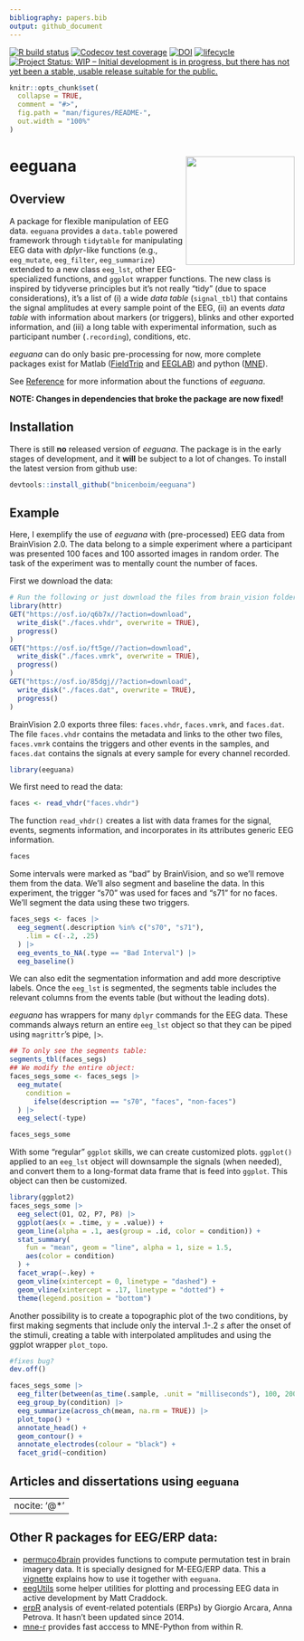 ```yaml
---
bibliography: papers.bib
output: github_document
---
```

 [![R build status](https://github.com/bnicenboim/eeguana/workflows/R-CMD-check/badge.svg)](https://github.com/bnicenboim/eeguana/actions)
[![Codecov test coverage](https://codecov.io/gh/bnicenboim/eeguana/branch/master/graph/badge.svg)](https://codecov.io/gh/bnicenboim/eeguana?branch=master) 
[![DOI](https://zenodo.org/badge/153299577.svg)](https://zenodo.org/badge/latestdoi/153299577)  [![lifecycle](https://img.shields.io/badge/lifecycle-experimental-orange.svg)](https://www.tidyverse.org/lifecycle/#experimental)
[![Project Status: WIP – Initial development is in progress, but there has not yet been a stable, usable release suitable for the public.](https://www.repostatus.org/badges/latest/wip.svg)](https://www.repostatus.org/#wip)



```r
knitr::opts_chunk$set(
  collapse = TRUE,
  comment = "#>",
  fig.path = "man/figures/README-",
  out.width = "100%"
)
```

# eeguana <img src="man/figures/logo.png" align="right" style="width: 20vw; min-width: 25px;"/>

## Overview

A package for flexible manipulation of EEG data. `eeguana` provides a `data.table` powered framework through `tidytable` for manipulating EEG data with *dplyr*-like functions (e.g., `eeg_mutate`, `eeg_filter`, `eeg_summarize`) extended to a new class `eeg_lst`,  other EEG-specialized functions, and `ggplot` wrapper functions.  The new class is inspired by tidyverse principles but it's not really "tidy" (due to space considerations), it's a list of (i) a wide *data table* (`signal_tbl`) that contains the signal amplitudes at every sample point of the EEG,  (ii) an events *data table* with information about markers (or triggers), blinks and other exported information, and (iii) a long table with experimental information, such as participant number (`.recording`), conditions, etc.  

*eeguana* can do only basic pre-processing for now, more complete packages exist for Matlab ([FieldTrip](http://www.fieldtriptoolbox.org/) and [EEGLAB](https://sccn.ucsd.edu/eeglab/index.php)) and python ([MNE](https://martinos.org/mne/stable/index.html)).

See [Reference](https://bnicenboim.github.io/eeguana/reference/index.html) for more information about the functions of *eeguana*.

**NOTE: Changes in dependencies that broke the package are now fixed!**

## Installation

There is still **no** released version of *eeguana*.  The package is in the early stages of development, and it **will** be subject to a lot of changes. To install the latest version from github use:


``` r
devtools::install_github("bnicenboim/eeguana")
```

## Example

Here, I exemplify the use of *eeguana* with (pre-processed) EEG data from BrainVision 2.0. The data belong to a simple experiment  where a participant was presented 100 faces and 100 assorted images in random order. The task of the experiment was to mentally count the number of faces.

First we download the data:

```r
# Run the following or just download the files from brain_vision folder in https://osf.io/tbwvz/
library(httr)
GET("https://osf.io/q6b7x//?action=download",
  write_disk("./faces.vhdr", overwrite = TRUE),
  progress()
)
GET("https://osf.io/ft5ge//?action=download",
  write_disk("./faces.vmrk", overwrite = TRUE),
  progress()
)
GET("https://osf.io/85dgj//?action=download",
  write_disk("./faces.dat", overwrite = TRUE),
  progress()
)
```

BrainVision 2.0 exports three files: `faces.vhdr`, `faces.vmrk`, and
`faces.dat`. The file `faces.vhdr` contains the metadata and links to the other
two files, `faces.vmrk` contains the triggers and other events in the samples,
and `faces.dat` contains the signals at every sample for every channel recorded.


```r
library(eeguana)
```

We first need to read the data:

```r
faces <- read_vhdr("faces.vhdr")
```

The function `read_vhdr()` creates a list with data frames for the signal, events,
segments information, and incorporates in its attributes generic EEG information.

```r
faces
```

Some intervals were marked as "bad" by BrainVision, and so we'll remove them
from the data. We'll also segment and baseline the data. In this experiment, the
trigger "s70" was used for faces and "s71" for no faces. We'll segment the data
using these two triggers.

```r
faces_segs <- faces |>
  eeg_segment(.description %in% c("s70", "s71"),
    .lim = c(-.2, .25)
  ) |>
  eeg_events_to_NA(.type == "Bad Interval") |>
  eeg_baseline()
```


We can also edit the segmentation information and add more descriptive labels. Once the `eeg_lst` is segmented, the segments table includes the relevant columns from the events table (but without the leading dots).

*eeguana* has wrappers for many `dplyr` commands for the EEG data.  These commands always return an entire `eeg_lst` object so that they can be piped using `magrittr`'s pipe, `|>`.

```r
## To only see the segments table:
segments_tbl(faces_segs)
## We modify the entire object:
faces_segs_some <- faces_segs |>
  eeg_mutate(
    condition =
      ifelse(description == "s70", "faces", "non-faces")
  ) |>
  eeg_select(-type)

faces_segs_some
```

With some "regular" `ggplot` skills, we can create customized plots. `ggplot()` applied to an `eeg_lst` object will downsample the signals (when needed), and convert them to a long-format data frame that is feed into `ggplot`. This object can then be customized. 

```r
library(ggplot2)
faces_segs_some |>
  eeg_select(O1, O2, P7, P8) |>
  ggplot(aes(x = .time, y = .value)) +
  geom_line(alpha = .1, aes(group = .id, color = condition)) +
  stat_summary(
    fun = "mean", geom = "line", alpha = 1, size = 1.5,
    aes(color = condition)
  ) +
  facet_wrap(~.key) +
  geom_vline(xintercept = 0, linetype = "dashed") +
  geom_vline(xintercept = .17, linetype = "dotted") +
  theme(legend.position = "bottom")
```



Another possibility is to create a topographic plot of the two conditions, by
first making segments that include only the interval .1-.2 *s* after the onset
of the stimuli, creating a table with interpolated amplitudes and using the ggplot wrapper `plot_topo`.

```r
#fixes bug?
dev.off()
```

```r
faces_segs_some |>
  eeg_filter(between(as_time(.sample, .unit = "milliseconds"), 100, 200)) |>
  eeg_group_by(condition) |>
  eeg_summarize(across_ch(mean, na.rm = TRUE)) |>
  plot_topo() +
  annotate_head() +
  geom_contour() +
  annotate_electrodes(colour = "black") +
  facet_grid(~condition)
```

## Articles and dissertations using `eeguana`

---
nocite: '@*'
---
<div id="refs"></div>


## Other R packages for EEG/ERP data:

-  [permuco4brain](https://jaromilfrossard.github.io/permuco4brain/index.html) provides functions to compute permutation test in brain imagery data. It is specially designed for M-EEG/ERP data. This a [vignette](https://jaromilfrossard.github.io/permuco4brain/articles/permuco4brain-with-eeguana.html) explains how to use it together with `eeguana`.
- [eegUtils](https://github.com/craddm/eegUtils) some helper utilities for plotting and processing EEG data in active development by Matt Craddock.
- [erpR](https://cran.r-project.org/package=erpR)  analysis of event-related potentials (ERPs) by Giorgio Arcara, Anna Petrova. It hasn't been updated since 2014.
- [mne-r](https://mne.tools/mne-r/index.html) provides fast acccess to MNE-Python from within R.


